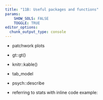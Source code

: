 ---
title: "11B: Useful packages and functions"
params: 
    SHOW_SOLS: FALSE
    TOGGLE: TRUE
editor_options: 
  chunk_output_type: console
---


- patchwork plots

- gt::gt()
- knitr::kable()

- tab_model

- psych::describe


- referring to stats with inline code 
example: 




